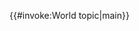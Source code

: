 {{#invoke:World topic|main}}<noinclude>
{{documentation}}
<!-- Add cats and interwikis to the /doc subpage, not here! -->
</noinclude>
